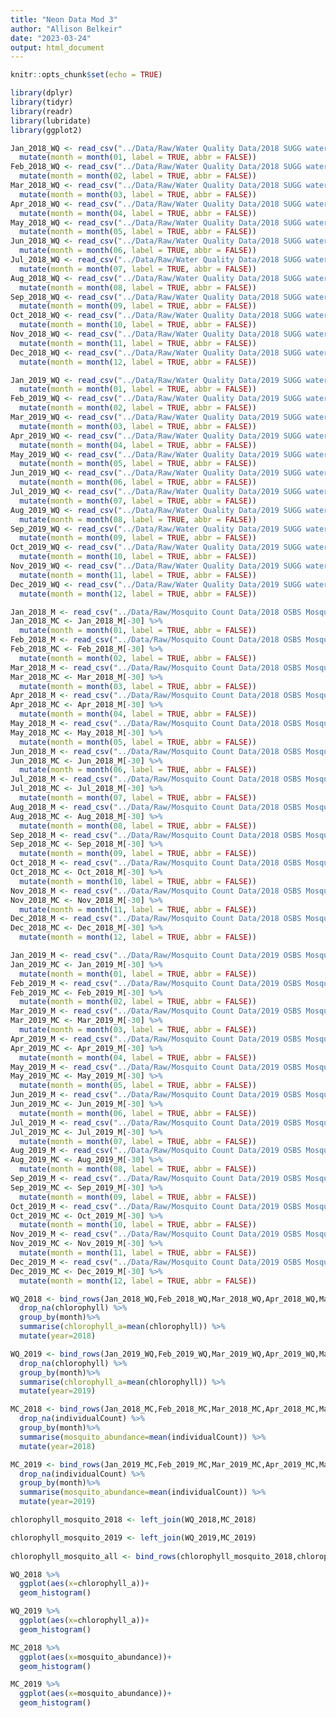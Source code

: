 ```yaml
---
title: "Neon Data Mod 3"
author: "Allison Belkeir"
date: "2023-03-24"
output: html_document
---
```


```r
knitr::opts_chunk$set(echo = TRUE)
```

```r

library(dplyr)
library(tidyr)
library(readr)
library(lubridate)
library(ggplot2)

```

```r

Jan_2018_WQ <- read_csv("../Data/Raw/Water Quality Data/2018 SUGG water quality Neon Data sheets/NEON.D03.SUGG.DP1.20288.001.103.100.100.waq_instantaneous.2018-01.basic.20221211T164119Z.csv") %>% 
  mutate(month = month(01, label = TRUE, abbr = FALSE))
Feb_2018_WQ <- read_csv("../Data/Raw/Water Quality Data/2018 SUGG water quality Neon Data sheets/NEON.D03.SUGG.DP1.20288.001.103.100.100.waq_instantaneous.2018-02.basic.20221211T154942Z.csv") %>% 
  mutate(month = month(02, label = TRUE, abbr = FALSE))
Mar_2018_WQ <- read_csv("../Data/Raw/Water Quality Data/2018 SUGG water quality Neon Data sheets/NEON.D03.SUGG.DP1.20288.001.103.100.100.waq_instantaneous.2018-03.basic.20221211T164907Z.csv") %>% 
  mutate(month = month(03, label = TRUE, abbr = FALSE))
Apr_2018_WQ <- read_csv("../Data/Raw/Water Quality Data/2018 SUGG water quality Neon Data sheets/NEON.D03.SUGG.DP1.20288.001.103.100.100.waq_instantaneous.2018-04.basic.20221211T173452Z.csv") %>% 
  mutate(month = month(04, label = TRUE, abbr = FALSE))
May_2018_WQ <- read_csv("../Data/Raw/Water Quality Data/2018 SUGG water quality Neon Data sheets/NEON.D03.SUGG.DP1.20288.001.103.100.100.waq_instantaneous.2018-05.basic.20221211T154434Z.csv") %>% 
  mutate(month = month(05, label = TRUE, abbr = FALSE))
Jun_2018_WQ <- read_csv("../Data/Raw/Water Quality Data/2018 SUGG water quality Neon Data sheets/NEON.D03.SUGG.DP1.20288.001.103.100.100.waq_instantaneous.2018-06.basic.20221211T172032Z.csv") %>% 
  mutate(month = month(06, label = TRUE, abbr = FALSE))
Jul_2018_WQ <- read_csv("../Data/Raw/Water Quality Data/2018 SUGG water quality Neon Data sheets/NEON.D03.SUGG.DP1.20288.001.103.100.100.waq_instantaneous.2018-07.basic.20221211T163814Z.csv") %>% 
  mutate(month = month(07, label = TRUE, abbr = FALSE))
Aug_2018_WQ <- read_csv("../Data/Raw/Water Quality Data/2018 SUGG water quality Neon Data sheets/NEON.D03.SUGG.DP1.20288.001.103.100.100.waq_instantaneous.2018-08.basic.20221211T161305Z.csv") %>% 
  mutate(month = month(08, label = TRUE, abbr = FALSE))
Sep_2018_WQ <- read_csv("../Data/Raw/Water Quality Data/2018 SUGG water quality Neon Data sheets/NEON.D03.SUGG.DP1.20288.001.103.100.100.waq_instantaneous.2018-09.basic.20221211T173307Z.csv") %>% 
  mutate(month = month(09, label = TRUE, abbr = FALSE))
Oct_2018_WQ <- read_csv("../Data/Raw/Water Quality Data/2018 SUGG water quality Neon Data sheets/NEON.D03.SUGG.DP1.20288.001.103.100.100.waq_instantaneous.2018-10.basic.20221211T163628Z.csv") %>% 
  mutate(month = month(10, label = TRUE, abbr = FALSE))
Nov_2018_WQ <- read_csv("../Data/Raw/Water Quality Data/2018 SUGG water quality Neon Data sheets/NEON.D03.SUGG.DP1.20288.001.103.100.100.waq_instantaneous.2018-11.basic.20221211T161719Z.csv") %>% 
  mutate(month = month(11, label = TRUE, abbr = FALSE))
Dec_2018_WQ <- read_csv("../Data/Raw/Water Quality Data/2018 SUGG water quality Neon Data sheets/NEON.D03.SUGG.DP1.20288.001.103.100.100.waq_instantaneous.2018-12.basic.20221211T170045Z.csv") %>% 
  mutate(month = month(12, label = TRUE, abbr = FALSE))

Jan_2019_WQ <- read_csv("../Data/Raw/Water Quality Data/2019 SUGG water quality Neon Data sheets/NEON.D03.SUGG.DP1.20288.001.103.100.100.waq_instantaneous.2019-01.basic.20221211T171040Z.csv") %>% 
  mutate(month = month(01, label = TRUE, abbr = FALSE))
Feb_2019_WQ <- read_csv("../Data/Raw/Water Quality Data/2019 SUGG water quality Neon Data sheets/NEON.D03.SUGG.DP1.20288.001.103.100.100.waq_instantaneous.2019-02.basic.20221211T154438Z.csv") %>% 
  mutate(month = month(02, label = TRUE, abbr = FALSE))
Mar_2019_WQ <- read_csv("../Data/Raw/Water Quality Data/2019 SUGG water quality Neon Data sheets/NEON.D03.SUGG.DP1.20288.001.103.100.100.waq_instantaneous.2019-03.basic.20221211T174515Z.csv")%>% 
  mutate(month = month(03, label = TRUE, abbr = FALSE))
Apr_2019_WQ <- read_csv("../Data/Raw/Water Quality Data/2019 SUGG water quality Neon Data sheets/NEON.D03.SUGG.DP1.20288.001.103.100.100.waq_instantaneous.2019-04.basic.20221211T160726Z.csv") %>% 
  mutate(month = month(04, label = TRUE, abbr = FALSE))
May_2019_WQ <- read_csv("../Data/Raw/Water Quality Data/2019 SUGG water quality Neon Data sheets/NEON.D03.SUGG.DP1.20288.001.103.100.100.waq_instantaneous.2019-05.basic.20221211T161346Z.csv") %>% 
  mutate(month = month(05, label = TRUE, abbr = FALSE))
Jun_2019_WQ <- read_csv("../Data/Raw/Water Quality Data/2019 SUGG water quality Neon Data sheets/NEON.D03.SUGG.DP1.20288.001.103.100.100.waq_instantaneous.2019-06.basic.20221211T154031Z.csv") %>% 
  mutate(month = month(06, label = TRUE, abbr = FALSE))
Jul_2019_WQ <- read_csv("../Data/Raw/Water Quality Data/2019 SUGG water quality Neon Data sheets/NEON.D03.SUGG.DP1.20288.001.103.100.100.waq_instantaneous.2019-07.basic.20221211T173141Z.csv") %>% 
  mutate(month = month(07, label = TRUE, abbr = FALSE))
Aug_2019_WQ <- read_csv("../Data/Raw/Water Quality Data/2019 SUGG water quality Neon Data sheets/NEON.D03.SUGG.DP1.20288.001.103.100.100.waq_instantaneous.2019-08.basic.20221211T180008Z.csv") %>% 
  mutate(month = month(08, label = TRUE, abbr = FALSE))
Sep_2019_WQ <- read_csv("../Data/Raw/Water Quality Data/2019 SUGG water quality Neon Data sheets/NEON.D03.SUGG.DP1.20288.001.103.100.100.waq_instantaneous.2019-09.basic.20221211T161826Z.csv") %>% 
  mutate(month = month(09, label = TRUE, abbr = FALSE))
Oct_2019_WQ <- read_csv("../Data/Raw/Water Quality Data/2019 SUGG water quality Neon Data sheets/NEON.D03.SUGG.DP1.20288.001.103.100.100.waq_instantaneous.2019-10.basic.20221211T163509Z.csv") %>% 
  mutate(month = month(10, label = TRUE, abbr = FALSE))
Nov_2019_WQ <- read_csv("../Data/Raw/Water Quality Data/2019 SUGG water quality Neon Data sheets/NEON.D03.SUGG.DP1.20288.001.103.100.100.waq_instantaneous.2019-11.basic.20221211T170748Z.csv") %>% 
  mutate(month = month(11, label = TRUE, abbr = FALSE))
Dec_2019_WQ <- read_csv("../Data/Raw/Water Quality Data/2019 SUGG water quality Neon Data sheets/NEON.D03.SUGG.DP1.20288.001.103.100.100.waq_instantaneous.2019-12.basic.20221211T172611Z.csv") %>% 
  mutate(month = month(12, label = TRUE, abbr = FALSE))

Jan_2018_M <- read_csv("../Data/Raw/Mosquito Count Data/2018 OSBS Mosquito Count Neon Data Sheets/NEON.D03.OSBS.DP1.10043.001.mos_expertTaxonomistIDProcessed.2018-01.basic.20221128T184700Z.csv")
Jan_2018_MC <- Jan_2018_M[-30] %>%
  mutate(month = month(01, label = TRUE, abbr = FALSE))
Feb_2018_M <- read_csv("../Data/Raw/Mosquito Count Data/2018 OSBS Mosquito Count Neon Data Sheets/NEON.D03.OSBS.DP1.10043.001.mos_expertTaxonomistIDProcessed.2018-02.basic.20221128T162745Z.csv")
Feb_2018_MC <- Feb_2018_M[-30] %>% 
  mutate(month = month(02, label = TRUE, abbr = FALSE))
Mar_2018_M <- read_csv("../Data/Raw/Mosquito Count Data/2018 OSBS Mosquito Count Neon Data Sheets/NEON.D03.OSBS.DP1.10043.001.mos_expertTaxonomistIDProcessed.2018-03.basic.20221128T190534Z.csv")
Mar_2018_MC <- Mar_2018_M[-30] %>%
  mutate(month = month(03, label = TRUE, abbr = FALSE))
Apr_2018_M <- read_csv("../Data/Raw/Mosquito Count Data/2018 OSBS Mosquito Count Neon Data Sheets/NEON.D03.OSBS.DP1.10043.001.mos_expertTaxonomistIDProcessed.2018-04.basic.20221128T172640Z.csv")
Apr_2018_MC <- Apr_2018_M[-30] %>%
  mutate(month = month(04, label = TRUE, abbr = FALSE))
May_2018_M <- read_csv("../Data/Raw/Mosquito Count Data/2018 OSBS Mosquito Count Neon Data Sheets/NEON.D03.OSBS.DP1.10043.001.mos_expertTaxonomistIDProcessed.2018-05.basic.20221128T171839Z.csv")
May_2018_MC <- May_2018_M[-30] %>%
  mutate(month = month(05, label = TRUE, abbr = FALSE))
Jun_2018_M <- read_csv("../Data/Raw/Mosquito Count Data/2018 OSBS Mosquito Count Neon Data Sheets/NEON.D03.OSBS.DP1.10043.001.mos_expertTaxonomistIDProcessed.2018-06.basic.20221128T183715Z.csv")
Jun_2018_MC <- Jun_2018_M[-30] %>%
  mutate(month = month(06, label = TRUE, abbr = FALSE))
Jul_2018_M <- read_csv("../Data/Raw/Mosquito Count Data/2018 OSBS Mosquito Count Neon Data Sheets/NEON.D03.OSBS.DP1.10043.001.mos_expertTaxonomistIDProcessed.2018-07.basic.20221128T163521Z.csv")
Jul_2018_MC <- Jul_2018_M[-30] %>%
  mutate(month = month(07, label = TRUE, abbr = FALSE))
Aug_2018_M <- read_csv("../Data/Raw/Mosquito Count Data/2018 OSBS Mosquito Count Neon Data Sheets/NEON.D03.OSBS.DP1.10043.001.mos_expertTaxonomistIDProcessed.2018-08.basic.20221128T182901Z.csv")
Aug_2018_MC <- Aug_2018_M[-30] %>%
  mutate(month = month(08, label = TRUE, abbr = FALSE))
Sep_2018_M <- read_csv("../Data/Raw/Mosquito Count Data/2018 OSBS Mosquito Count Neon Data Sheets/NEON.D03.OSBS.DP1.10043.001.mos_expertTaxonomistIDProcessed.2018-09.basic.20221128T172709Z.csv")
Sep_2018_MC <- Sep_2018_M[-30] %>%
  mutate(month = month(09, label = TRUE, abbr = FALSE))
Oct_2018_M <- read_csv("../Data/Raw/Mosquito Count Data/2018 OSBS Mosquito Count Neon Data Sheets/NEON.D03.OSBS.DP1.10043.001.mos_expertTaxonomistIDProcessed.2018-10.basic.20221128T173108Z.csv")
Oct_2018_MC <- Oct_2018_M[-30] %>%
  mutate(month = month(10, label = TRUE, abbr = FALSE))
Nov_2018_M <- read_csv("../Data/Raw/Mosquito Count Data/2018 OSBS Mosquito Count Neon Data Sheets/NEON.D03.OSBS.DP1.10043.001.mos_expertTaxonomistIDProcessed.2018-11.basic.20221128T174938Z.csv")
Nov_2018_MC <- Nov_2018_M[-30] %>%
  mutate(month = month(11, label = TRUE, abbr = FALSE))
Dec_2018_M <- read_csv("../Data/Raw/Mosquito Count Data/2018 OSBS Mosquito Count Neon Data Sheets/NEON.D03.OSBS.DP1.10043.001.mos_expertTaxonomistIDProcessed.2018-12.basic.20221128T175440Z.csv")
Dec_2018_MC <- Dec_2018_M[-30] %>%
  mutate(month = month(12, label = TRUE, abbr = FALSE))

Jan_2019_M <- read_csv("../Data/Raw/Mosquito Count Data/2019 OSBS Mosquito Count Neon Data Sheets/NEON.D03.OSBS.DP1.10043.001.mos_expertTaxonomistIDProcessed.2019-01.basic.20221128T190654Z.csv")
Jan_2019_MC <- Jan_2019_M[-30] %>%
  mutate(month = month(01, label = TRUE, abbr = FALSE))
Feb_2019_M <- read_csv("../Data/Raw/Mosquito Count Data/2019 OSBS Mosquito Count Neon Data Sheets/NEON.D03.OSBS.DP1.10043.001.mos_expertTaxonomistIDProcessed.2019-02.basic.20221128T164754Z.csv")
Feb_2019_MC <- Feb_2019_M[-30] %>%
  mutate(month = month(02, label = TRUE, abbr = FALSE))
Mar_2019_M <- read_csv("../Data/Raw/Mosquito Count Data/2019 OSBS Mosquito Count Neon Data Sheets/NEON.D03.OSBS.DP1.10043.001.mos_expertTaxonomistIDProcessed.2019-03.basic.20221128T170843Z.csv")
Mar_2019_MC <- Mar_2019_M[-30] %>%
  mutate(month = month(03, label = TRUE, abbr = FALSE))
Apr_2019_M <- read_csv("../Data/Raw/Mosquito Count Data/2019 OSBS Mosquito Count Neon Data Sheets/NEON.D03.OSBS.DP1.10043.001.mos_expertTaxonomistIDProcessed.2019-04.basic.20221128T185950Z.csv")
Apr_2019_MC <- Apr_2019_M[-30] %>%
  mutate(month = month(04, label = TRUE, abbr = FALSE))
May_2019_M <- read_csv("../Data/Raw/Mosquito Count Data/2019 OSBS Mosquito Count Neon Data Sheets/NEON.D03.OSBS.DP1.10043.001.mos_expertTaxonomistIDProcessed.2019-05.basic.20221128T165925Z.csv")
May_2019_MC <- May_2019_M[-30] %>%
  mutate(month = month(05, label = TRUE, abbr = FALSE))
Jun_2019_M <- read_csv("../Data/Raw/Mosquito Count Data/2019 OSBS Mosquito Count Neon Data Sheets/NEON.D03.OSBS.DP1.10043.001.mos_expertTaxonomistIDProcessed.2019-06.basic.20221128T172841Z.csv")
Jun_2019_MC <- Jun_2019_M[-30] %>%
  mutate(month = month(06, label = TRUE, abbr = FALSE))
Jul_2019_M <- read_csv("../Data/Raw/Mosquito Count Data/2019 OSBS Mosquito Count Neon Data Sheets/NEON.D03.OSBS.DP1.10043.001.mos_expertTaxonomistIDProcessed.2019-07.basic.20221128T180250Z.csv")
Jul_2019_MC <- Jul_2019_M[-30] %>%
  mutate(month = month(07, label = TRUE, abbr = FALSE))
Aug_2019_M <- read_csv("../Data/Raw/Mosquito Count Data/2019 OSBS Mosquito Count Neon Data Sheets/NEON.D03.OSBS.DP1.10043.001.mos_expertTaxonomistIDProcessed.2019-08.basic.20221128T180505Z.csv")
Aug_2019_MC <- Aug_2019_M[-30] %>%
  mutate(month = month(08, label = TRUE, abbr = FALSE))
Sep_2019_M <- read_csv("../Data/Raw/Mosquito Count Data/2019 OSBS Mosquito Count Neon Data Sheets/NEON.D03.OSBS.DP1.10043.001.mos_expertTaxonomistIDProcessed.2019-09.basic.20221128T163659Z.csv")
Sep_2019_MC <- Sep_2019_M[-30] %>%
  mutate(month = month(09, label = TRUE, abbr = FALSE))
Oct_2019_M <- read_csv("../Data/Raw/Mosquito Count Data/2019 OSBS Mosquito Count Neon Data Sheets/NEON.D03.OSBS.DP1.10043.001.mos_expertTaxonomistIDProcessed.2019-10.basic.20221128T193323Z.csv")
Oct_2019_MC <- Oct_2019_M[-30] %>%
  mutate(month = month(10, label = TRUE, abbr = FALSE))
Nov_2019_M <- read_csv("../Data/Raw/Mosquito Count Data/2019 OSBS Mosquito Count Neon Data Sheets/NEON.D03.OSBS.DP1.10043.001.mos_expertTaxonomistIDProcessed.2019-11.basic.20221128T163436Z.csv")
Nov_2019_MC <- Nov_2019_M[-30] %>%
  mutate(month = month(11, label = TRUE, abbr = FALSE))
Dec_2019_M <- read_csv("../Data/Raw/Mosquito Count Data/2019 OSBS Mosquito Count Neon Data Sheets/NEON.D03.OSBS.DP1.10043.001.mos_expertTaxonomistIDProcessed.2019-12.basic.20221128T191152Z.csv")
Dec_2019_MC <- Dec_2019_M[-30] %>%
  mutate(month = month(12, label = TRUE, abbr = FALSE))


```

``` r

WQ_2018 <- bind_rows(Jan_2018_WQ,Feb_2018_WQ,Mar_2018_WQ,Apr_2018_WQ,May_2018_WQ,Jun_2018_WQ,Jul_2018_WQ,Aug_2018_WQ,Sep_2018_WQ,Oct_2018_WQ,Nov_2018_WQ,Dec_2018_WQ) %>%
  drop_na(chlorophyll) %>%
  group_by(month)%>%
  summarise(chlorophyll_a=mean(chlorophyll)) %>%
  mutate(year=2018)

WQ_2019 <- bind_rows(Jan_2019_WQ,Feb_2019_WQ,Mar_2019_WQ,Apr_2019_WQ,May_2019_WQ,Jun_2019_WQ,Jul_2019_WQ,Aug_2019_WQ,Sep_2019_WQ,Oct_2019_WQ,Nov_2019_WQ,Dec_2019_WQ) %>%
  drop_na(chlorophyll) %>%
  group_by(month)%>%
  summarise(chlorophyll_a=mean(chlorophyll)) %>%
  mutate(year=2019) 

MC_2018 <- bind_rows(Jan_2018_MC,Feb_2018_MC,Mar_2018_MC,Apr_2018_MC,May_2018_MC,Jun_2018_MC,Jul_2018_MC,Aug_2018_MC,Sep_2018_MC,Oct_2018_MC,Nov_2018_MC,Dec_2018_MC) %>%
  drop_na(individualCount) %>%
  group_by(month)%>%
  summarise(mosquito_abundance=mean(individualCount)) %>%
  mutate(year=2018) 

MC_2019 <- bind_rows(Jan_2019_MC,Feb_2019_MC,Mar_2019_MC,Apr_2019_MC,May_2019_MC,Jun_2019_MC,Jul_2019_MC,Aug_2019_MC,Sep_2019_MC,Oct_2019_MC,Nov_2019_MC,Dec_2019_MC) %>%
  drop_na(individualCount) %>%
  group_by(month)%>%
  summarise(mosquito_abundance=mean(individualCount)) %>%
  mutate(year=2019) 

chlorophyll_mosquito_2018 <- left_join(WQ_2018,MC_2018) 

chlorophyll_mosquito_2019 <- left_join(WQ_2019,MC_2019) 
  
chlorophyll_mosquito_all <- bind_rows(chlorophyll_mosquito_2018,chlorophyll_mosquito_2019)

```

``` r

WQ_2018 %>%
  ggplot(aes(x=chlorophyll_a))+
  geom_histogram()

WQ_2019 %>%
  ggplot(aes(x=chlorophyll_a))+
  geom_histogram()

MC_2018 %>%
  ggplot(aes(x=mosquito_abundance))+
  geom_histogram()

MC_2019 %>%
  ggplot(aes(x=mosquito_abundance))+
  geom_histogram()

``` 